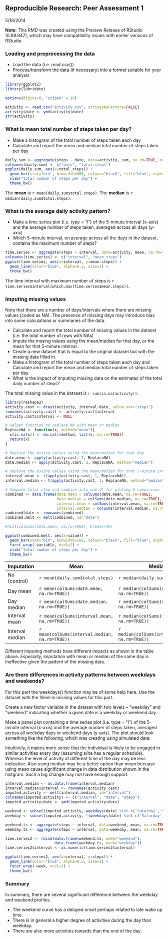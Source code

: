 ## Reproducible Research: Peer Assessment 1

5/18/2014

**Note**: This RMD was created using the Preview Release of RStudio (0.98.847), which may have compatibility issues with earlier versions of RStudio.


### Loading and preprocessing the data

- Load the data (i.e. read.csv())
- Process/transform the data (if necessary) into a format suitable for your analysis

```r
library(ggplot2)
library(lubridate)

options(digits=0, "scipen" = 10)

activity <- read.csv("activity.csv", stringsAsFactors=FALSE)
activity$date <- ymd(activity$date)
str(activity)

```



### What is mean total number of steps taken per day?

- Make a histogram of the total number of steps taken each day
- Calculate and report the mean and median total number of steps taken per day

```r
daily.sum <- aggregate(steps ~ date, data=activity, sum, na.rm=TRUE, na.action=na.pass)
colnames(daily.sum) <- c("date", "total.steps")
ggplot(daily.sum, aes(x=total.steps)) + 
  geom_bar(stat="bin", binwidth=500, colour="black", fill="blue", alpha=0.5) +
  xlab("total number of steps per day") +
  theme_bw()

```

The **mean** is `r mean(daily.sum$total.steps)`. The **median** is `r median(daily.sum$total.steps)`.



### What is the average daily activity pattern?

- Make a time series plot (i.e. type = "l") of the 5-minute interval (x-axis) and the average number of steps taken, averaged across all days (y-axis)
- Which 5-minute interval, on average across all the days in the dataset, contains the maximum number of steps?

```r
time.series <- aggregate(steps ~ interval, data=activity, mean, na.rm=TRUE, na.action=na.pass)
colnames(time.series) <- c("interval", "mean.steps")
ggplot(time.series, aes(x=interval, y=mean.steps)) + 
  geom_line(color="blue", alpha=0.5, size=2) + 
  theme_bw()

```

The time interval with maximum number of steps is `r time.series$interval[which.max(time.series$mean.steps)]`.



### Imputing missing values

Note that there are a number of days/intervals where there are missing values (coded as NA). The presence of missing days may introduce bias into some calculations or summaries of the data.

- Calculate and report the total number of missing values in the dataset (i.e. the total number of rows with NAs)
- Impute the mssing values using the mean/median for that day, or the mean for that 5-minute interval.
- Create a new dataset that is equal to the original dataset but with the missing data filled in.
- Make a histogram of the total number of steps taken each day and Calculate and report the mean and median total number of steps taken per day. 
- What is the impact of imputing missing data on the estimates of the total daily number of steps?

The total missing value in the dataset is `r sum(is.na(activity))`.

```r
library(reshape2)
activity.cast <- dcast(activity, interval~date, value.var="steps")
rownames(activity.cast) <- activity.cast$interval
activity.cast$interval <- NULL

# Helper function to replace NA with mean or median
ReplaceNA <- function(x, method="mean"){
  x[is.na(x)] <- do.call(method, list(x, na.rm=TRUE))
  return(x)
}

# Replace the mssing values using the mean/median for that day
date.mean <- apply(activity.cast, 2, ReplaceNA)
date.median <- apply(activity.cast, 2, ReplaceNA, method="median")

# Replace the mssing values using the mean/median for that 5-minute interval
interval.mean <- t(apply(activity.cast, 1, ReplaceNA))
interval.median <- t(apply(activity.cast, 1, ReplaceNA, method="median"))

```


```r
# Compute total step and combine into one df for ploting & comparison
combined <- data.frame(date.mean = colSums(date.mean, na.rm=TRUE),
                       date.median = colSums(date.median, na.rm=TRUE),
                       interval.mean = colSums(interval.mean, na.rm=TRUE),
                       interval.median = colSums(interval.median, na.rm=TRUE))
combined$date <- rownames(combined)
combined.melt <- melt(combined, id="date")

#hist(colSums(date.mean, na.rm=TRUE), breaks=40)

ggplot(combined.melt, aes(x=value)) +
  geom_bar(stat="bin", binwidth=500, colour="black", fill="blue", alpha=0.5) +
  facet_wrap(~variable, ncol=2) +
  xlab("total number of steps per day") +
  theme_bw()

```

Imputation      | Mean                                           | Median
--------------- | ---------------------------------------------- | ------------------------------------------------
No (control)    | `r mean(daily.sum$total.steps)`                | `r median(daily.sum$total.steps)`
Day mean        | `r mean(colSums(date.mean, na.rm=TRUE))`       | `r median(colSums(date.mean, na.rm=TRUE))`
Day median      | `r mean(colSums(date.median, na.rm=TRUE))`     | `r median(colSums(date.median, na.rm=TRUE))`
Interval mean   | `r mean(colSums(interval.mean, na.rm=TRUE))`   | `r median(colSums(interval.mean, na.rm=TRUE))`
Interval median | `r mean(colSums(interval.median, na.rm=TRUE))` | `r median(colSums(interval.median, na.rm=TRUE))`

Different imputing methods have different impacts as shown in the table above. Especially, imputation with mean or median of the same day is ineffective given the pattern of the missing data. 



### Are there differences in activity patterns between weekdays and weekends?

For this part the weekdays() function may be of some help here. Use the dataset with the filled-in missing values for this part.

Create a new factor variable in the dataset with two levels -- "weekday" and "weekend" indicating whether a given date is a weekday or weekend day.

Make a panel plot containing a time series plot (i.e. type = "l") of the 5-minute interval (x-axis) and the average number of steps taken, averaged across all weekday days or weekend days (y-axis). The plot should look something like the following, which was creating using simulated data:

Intuitively, it makes more sense that the individual is likely to be engaged in similar activities every day (assuming s/he has a regular schedule). Whereas the level of activity at different time of the day may be less indicative. Also using median may be a better option than mean becuase using mean cause significant change in data distribution shown in the histgram. Such a big change may not have enough support.

```r
interval.median <- as.data.frame(interval.median)
interval.median$interval <- rownames(activity.cast)
imputed.activity <- melt(interval.median, id="interval")
colnames(imputed.activity) <- c("interval", "date", "steps")
imputed.activity$date <- ymd(imputed.activity$date)

weekend <- subset(imputed.activity, weekdays(date) %in% c('Saturday','Sunday'))
weekday <- subset(imputed.activity, !(weekdays(date) %in% c('Saturday','Sunday')))

weekend.ts <- aggregate(steps ~ interval, data=weekend, mean, na.rm=TRUE, na.action=na.pass)
weekday.ts <- aggregate(steps ~ interval, data=weekday, mean, na.rm=TRUE, na.action=na.pass)

time.series2 <- rbind(data.frame(weekend.ts, week="weekend"),
                      data.frame(weekday.ts, week="weekday"))
time.series2$interval <- as.numeric(time.series2$interval)

ggplot(time.series2, aes(x=interval, y=steps)) + 
  geom_line(color="blue", alpha=0.5, size=2) + 
  facet_wrap(~week, ncol=1) +
  theme_bw()

```



### Summary
In summary, there are several significant difference between the weekday and weekend profiles. 

- The weekend curve has a delayed onset perhaps related to late wake up time. 
- There is in general a higher degree of activities during the day than weekday.
- There are also more activities towards than the end of the day.


